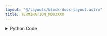 ```yaml
---
layout: "@/layouts/block-docs-layout.astro"
title: TERMINATION_MDO3XXX
---
```



<PythonDocsDisplay docstring={docstring} />

<details>
<summary>Python Code</summary>
```python
from flojoy import flojoy, DataContainer, Scalar, VisaConnection
from typing import Optional, Literal


@flojoy(inject_connection=True)
def TERMINATION_MDO3XXX(
    connection: VisaConnection,
    channel: int = 0,
    termination: Literal["50 ohm", "75 ohm", "1M ohm"] = "50 ohm",
    query_set: Literal["query", "set"] = "query",
    default: Optional[DataContainer] = None,
) -> Scalar:
    """The TERMINATION_MDO3XXX node sets the termination ohms (or queries it).

    The termination is set by the output, and the set termination
    in the oscilloscope must match that value.

    Note that the termination is often called the "electrical impedance".
    Note that the 75 Ohm option is not compatible with all model numbers.

    If the "VISA_address" parameter is not specified the VISA_index will be
    used to find the address. The LIST_VISA node can be used to show the
    indicies of all available VISA instruments.

    This node should also work with compatible Tektronix scopes (untested):
    MDO4xxx, MSO4xxx, and DPO4xxx.

    Parameters
    ----------
    connection: VisaConnection
        The VISA address (requires the CONNECTION_MDO3XXX node).
    channel: int
        The channel to query or set the impedance/termination.
    termination: str
        The ohm to which the termination impedance is set to.
    query_set: str
        Whether to query or set the triggering voltage.

    Returns
    -------
    DataContainer
        Scalar: The termination value for the chosen channel.
    """

    tek = connection.get_handle()

    match termination:
        case "50 ohm":
            termination = 50
        case "75 ohm":
            termination = 75  # Not compatible with all instruments.
        case "1M ohm":
            termination = 1e6

    match query_set:
        case "query":
            c = tek.channel[int(channel)].termination()
        case "set":
            tek.channel[int(channel)].termination(termination)
            c = termination

    return Scalar(c=c)

```
[Find this Flojoy Block on GitHub](https://github.com/flojoy-ai/blocks/blob/main/blocks/IO/INSTRUMENTS/OSCILLOSCOPES/TEKTRONIX/MDO3XXX/BASIC/TERMINATION_MDO3XXX/TERMINATION_MDO3XXX.py)
</details>


## Example
